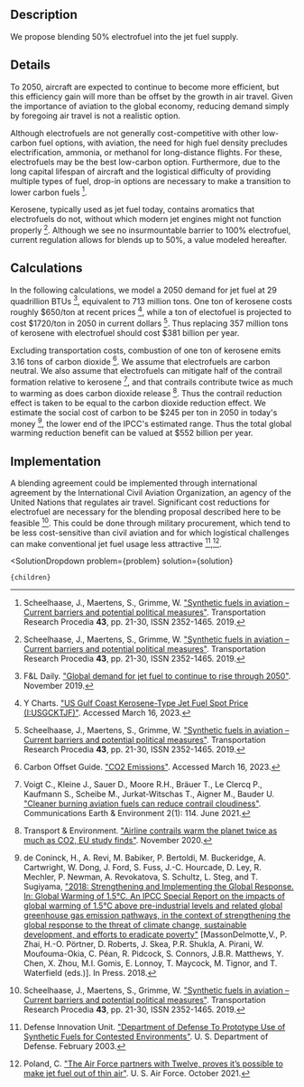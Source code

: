 

## Description

We propose blending 50% electrofuel into the jet fuel supply.

## Details

To 2050, aircraft are expected to continue to become more efficient, but this efficiency gain will more than be offset by the growth in air travel. Given the importance of aviation to the global economy, reducing demand simply by foregoing air travel is not a realistic option.

Although electrofuels are not generally cost-competitive with other low-carbon fuel options, with aviation, the need for high fuel density precludes electrification, ammonia, or methanol for long-distance flights. For these, electrofuels may be the best low-carbon option. Furthermore, due to the long capital lifespan of aircraft and the logistical difficulty of providing multiple types of fuel, drop-in options are necessary to make a transition to lower carbon fuels [^"1"].

Kerosene, typically used as jet fuel today, contains aromatics that electrofuels do not, without which modern jet engines might not function properly [^"1"]. Although we see no insurmountable barrier to 100% electrofuel, current regulation allows for blends up to 50%, a value modeled hereafter.

## Calculations

In the following calculations, we model a 2050 demand for jet fuel at 29 quadrillion BTUs [^"2"], equivalent to 713 million tons. One ton of kerosene costs roughly $650/ton at recent prices [^"3"], while a ton of electofuel is projected to cost $1720/ton in 2050 in current dollars [^"1"]. Thus replacing 357 million tons of kerosene with electrofuel should cost $381 billion per year.

Excluding transportation costs, combustion of one ton of kerosene emits 3.16 tons of carbon dioxide [^"4"]. We assume that electrofuels are carbon neutral. We also assume that electrofuels can mitigate half of the contrail formation relative to kerosene [^"5"], and that contrails contribute twice as much to warming as does carbon dioxide release [^"6"]. Thus the contrail reduction effect is taken to be equal to the carbon dioxide reduction effect. We estimate the social cost of carbon to be $245 per ton in 2050 in today's money [^"7"], the lower end of the IPCC's estimated range. Thus the total global warming reduction benefit can be valued at $552 billion per year.

## Implementation

A blending agreement could be implemented through international agreement by the International Civil Aviation Organization, an agency of the United Nations that regulates air travel. Significant cost reductions for electrofuel are necessary for the blending proposal described here to be feasible [^"1"]. This could be done through military procurement, which tend to be less cost-sensitive than civil aviation and for which logistical challenges can make conventional jet fuel usage less attractive [^"8"],[^"9"].

[^"1"]: Scheelhaase, J., Maertens, S., Grimme, W. ["Synthetic fuels in aviation – Current barriers and potential political measures"](https://www.sciencedirect.com/science/article/pii/S2352146519305824). Transportation Research Procedia <b>43</b>, pp. 21-30, ISSN 2352-1465. 2019.

[^"2"]: F&L Daily. ["Global demand for jet fuel to continue to rise through 2050"](https://www.fuelsandlubes.com/global-demand-jet-fuel-continue-rise-2050/). November 2019.

[^"3"]: Y Charts. ["US Gulf Coast Kerosene-Type Jet Fuel Spot Price (I:USGCKTJF)"](https://ycharts.com/indicators/gulf_coast_jet_fuel_spot_price). Accessed March 16, 2023.

[^"4"]: Carbon Offset Guide. ["CO2 Emissions"](https://www.offsetguide.org/understanding-carbon-offsets/air-travel-climate/climate-impacts-from-aviation/co2-emissions/). Accessed March 16, 2023.

[^"5"]: Voigt C., Kleine J., Sauer D., Moore R.H., Bräuer T., Le Clercq P., Kaufmann S., Scheibe M., Jurkat-Witschas T., Aigner M., Bauder U. ["Cleaner burning aviation fuels can reduce contrail cloudiness"](https://www.nature.com/articles/s43247-021-00174-y). Communications Earth & Environment 2(1): 114. June 2021.

[^"6"]: Transport & Environment. ["Airline contrails warm the planet twice as much as CO2, EU study finds"](https://www.transportenvironment.org/discover/airline-contrails-warm-planet-twice-much-co2-eu-study-finds/). November 2020.

[^"7"]: de Coninck, H., A. Revi, M. Babiker, P. Bertoldi, M. Buckeridge, A. Cartwright, W. Dong, J. Ford, S. Fuss, J.-C. Hourcade, D. Ley, R. Mechler, P. Newman, A. Revokatova, S. Schultz, L. Steg, and T. Sugiyama, ["2018: Strengthening and Implementing the Global Response. In: Global Warming of 1.5°C. An IPCC Special Report on the impacts of global warming of 1.5°C above pre-industrial levels and related global greenhouse gas emission pathways, in the context of strengthening the global response to the threat of climate change, sustainable development, and efforts to eradicate poverty"](https://www.ipcc.ch/site/assets/uploads/sites/2/2019/05/SR15_Chapter4_High_Res.pdf) [MassonDelmotte,V., P. Zhai, H.-O. Pörtner, D. Roberts, J. Skea, P.R. Shukla, A. Pirani, W. Moufouma-Okia, C. Péan, R. Pidcock, S. Connors, J.B.R. Matthews, Y. Chen, X. Zhou, M.I. Gomis, E. Lonnoy, T. Maycock, M. Tignor, and T. Waterfield (eds.)]. In Press. 2018.

[^"8"]: Defense Innovation Unit. ["Department of Defense To Prototype Use of Synthetic Fuels for Contested Environments"](https://www.diu.mil/latest/department-of-defense-to-prototype-use-of-synthetic-fuels-for-contested). U. S. Department of Defense. February 2003.

[^"9"]: Poland, C. ["The Air Force partners with Twelve, proves it’s possible to make jet fuel out of thin air"](https://www.af.mil/News/Article-Display/Article/2819999/the-air-force-partners-with-twelve-proves-its-possible-to-make-jet-fuel-out-of/). U. S. Air Force. October 2021.

  <SolutionDropdown 
    problem={problem} 
    solution={solution}
  >
    {children}
  </SolutionDropdown>
